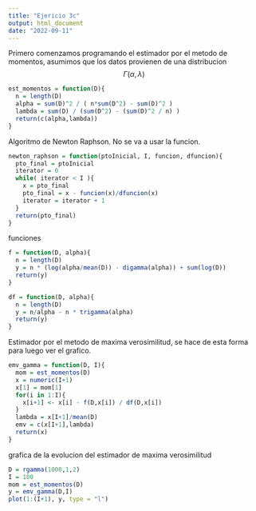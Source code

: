 ```yaml
---
title: "Ejericio 3c"
output: html_document
date: "2022-09-11"
---
```

Primero comenzamos programando el estimador por el metodo de momentos, asumimos que los datos provienen de una distribucion $$\Gamma (\alpha,\lambda)$$

```r
est_momentos = function(D){
  n = length(D)
  alpha = sum(D)^2 / ( n*sum(D^2) - sum(D)^2 )
  lambda = sum(D) / (sum(D^2) - (sum(D)^2 / n) )
  return(c(alpha,lambda))
}
```

Algoritmo de Newton Raphson. No se va a usar la funcion.
```r
newton_raphson = function(ptoInicial, I, funcion, dfuncion){
  pto_final = ptoInicial
  iterator = 0 
  while( iterator < I ){
    x = pto_final
    pto_final = x - funcion(x)/dfuncion(x)
    iterator = iterator + 1
  }
  return(pto_final)
}
```

funciones 
```r
f = function(D, alpha){
  n = length(D)
  y = n * (log(alpha/mean(D)) - digamma(alpha)) + sum(log(D))
  return(y)
}

df = function(D, alpha){
  n = length(D)
  y = n/alpha - n * trigamma(alpha)
  return(y)
}
```

Estimador por el metodo de maxima verosimilitud, se hace de esta forma para luego ver el grafico.
```r
emv_gamma = function(D, I){
  mom = est_momentos(D)
  x = numeric(I+1)
  x[1] = mom[1]
  for(i in 1:I){
    x[i+1] <- x[i] - f(D,x[i]) / df(D,x[i]) 
  }
  lambda = x[I+1]/mean(D)
  emv = c(x[I+1],lambda)
  return(x)
}
```

grafica de la evolucion del estimador de maxima verosimilitud 
```r
D = rgamma(1000,1,2)
I = 100
mom = est_momentos(D)
y = emv_gamma(D,I)
plot(1:(I+1), y, type = "l")
```




